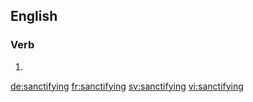 ==English==

===Verb===
{{head|en}}

# {{present participle of|sanctify|lang=en}}

[[de:sanctifying]]
[[fr:sanctifying]]
[[sv:sanctifying]]
[[vi:sanctifying]]